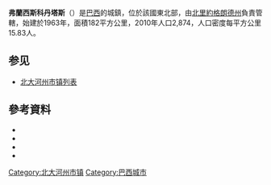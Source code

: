 {{Infobox settlement
<!--See the Table at Infobox Settlement for all fields and descriptions of usage-->
<!-- Basic info  ---------------->
|official_name          =弗蘭西斯科丹塔斯
|other_name             =
|native_name            =  Francisco Dantas<!-- for cities whose native name is not in English -->
|nickname               = 
|settlement_type        =[[市鎮_(巴西)|市鎮]]
|motto                  =
<!-- images and maps  ----------->
|image_skyline          = 14 big.jpg
|imagesize              = 
|image_caption          = 
|image_flag             = Bandeira de Francisco Dantas, Rio Grande do Norte, Brasil.png
|flag_size              =
|image_seal             = Brasão de Francisco Dantas, Rio Grande do Norte, Brasil.png
|seal_size              =
|image_map              = 
|mapsize                = 
|map_caption            = 
|pushpin_map            =Brazil
|pushpin_label_position =bottom
|pushpin_map_caption    =在巴西的位置
|subdivision_type       = [[世界政區索引|國家]]
|subdivision_name       ={{flag|Brazil}}
|subdivision_type1      = [[巴西行政區劃|大區]] 
|subdivision_name1      =[[巴西東北部|東北]]
|subdivision_type2      = [[巴西行政區劃|州]]
|subdivision_name2      =[[北里約格朗德州|北里約格朗德州]]
|subdivision_type3      =[[中區_(巴西)|中區]]
|subdivision_name3      =[[西波蒂瓜爾中區|西波蒂瓜爾]]
|subdivision_type4      =
|subdivision_name4      = 
<!-- Politics ----------------->
|government_footnotes   =
|government_type        =
|leader_title           =
|leader_name            =
|established_title      =  <!-- Settled -->
|established_date       = 
<!-- Area    --------------------->
|area_magnitude         = 
|unit_pref                =Imperial <!--Enter: Imperial, if Imperial (metric) is desired-->
|area_footnotes           =
|area_total_km2           = 
|area_land_km2            = <!--See table @ Template:Infobox Settlement for details on automatic unit conversion-->
<!-- Population   ----------------------->
|population_as_of               = 
|population_footnotes           =
|population_note                =
|population_total               = 
|population_density_km2         =
<!-- General information  --------------->
|timezone               = UTC -3
|utc_offset             = 
|timezone_DST           = 
|utc_offset_DST         = 
|coordinates            =
|elevation_footnotes    =  <!--for references: use <ref> tags-->
|elevation_m            = 
|elevation_ft           = <!-- accord. to Google Earth-->
<!-- Area/postal codes & others -------->
|postal_code_type       =  <!-- enter ZIP code, Postcode, Post code, Postal code... -->
|postal_code            =
|area_code              =
|blank_name             =
|blank_info             =
|website                = 
|footnotes              = 
}}
'''弗蘭西斯科丹塔斯'''（{{lang-pt|Francisco Dantas}}）是[[巴西|巴西]]的城鎮，位於該國東北部，由[[北里約格朗德州|北里約格朗德州]]負責管轄，始建於1963年，面積182平方公里，2010年人口2,874，人口密度每平方公里15.83人。

== 参见 ==
*[[北大河州市镇列表|北大河州市镇列表]]

==參考資料==
*{{cite web |url=ftp://geoftp.ibge.gov.br/Organizacao/Divisao_Territorial/2008/DTB_2008.zip |title=Divisão Territorial do Brasil |date=July 1, 2008 |publisher=Divisão Territorial do Brasil e Limites Territoriais, Instituto Brasileiro de Geografia e Estatística (IBGE) |accessdate=December 17, 2009 |language=pt |archive-url=https://web.archive.org/web/20200614144326/https://geoftp.ibge.gov.br/organizacao_do_territorio/estrutura_territorial/divisao_territorial/2008/dtb_2008.zip |archive-date=2020-06-14 |dead-url=yes }}
*{{cite web | url = http://www.ibge.gov.br/home/estatistica/populacao/estimativa2009/POP2009_DOU.pdf | title = Estimativas da população para 1º de julho de 2009 | publisher = Estimativas de População, Instituto Brasileiro de Geografia e Estatística (IBGE) | date = August 14, 2009 | accessdate = December 17, 2009 | format = PDF | language = pt | archive-date = 2013-06-26 | archive-url = https://www.webcitation.org/6HeS0l8ZK?url=http://www.ibge.gov.br/home/estatistica/populacao/estimativa2009/POP2009_DOU.pdf | dead-url = no }}
*{{cite web |url=http://www.pnud.org.br/atlas/ranking/IDH-M%2091%2000%20Ranking%20decrescente%20(pelos%20dados%20de%202000).htm |title=Ranking decrescente do IDH-M dos municípios do Brasil |date=2000 |publisher=Atlas do Desenvolvimento Humano, Programa das Nações Unidas para o Desenvolvimento (PNUD) |accessdate=December 17, 2009 |language=pt |archive-url=https://web.archive.org/web/20091003103229/http://www.pnud.org.br/atlas/ranking/IDH-M%2091%2000%20Ranking%20decrescente%20%28pelos%20dados%20de%202000%29.htm |archive-date=2009-10-03 |dead-url=yes }}
*{{cite web |url=http://www.ibge.gov.br/home/estatistica/economia/pibmunicipios/2005/tab01.pdf |title=Produto Interno Bruto dos Municípios 2002-2005 |date=December 19, 2007 |publisher=Instituto Brasileiro de Geografia e Estatística (IBGE) |accessdate=December 17, 2009 |language=pt |archive-url=https://web.archive.org/web/20081002024524/http://www.ibge.gov.br/home/estatistica/economia/pibmunicipios/2005/tab01.pdf |archive-date=2008-10-02 |dead-url=yes }}

{{coord|6|04|S|38|10|W|display=title|region:BR_type:city_source:GNS-enwiki}}

{{Brazil-geo-stub}}
{{北里約格朗德州市鎮}}
[[Category:北大河州市镇|Category:北大河州市镇]]
[[Category:巴西城市|Category:巴西城市]]